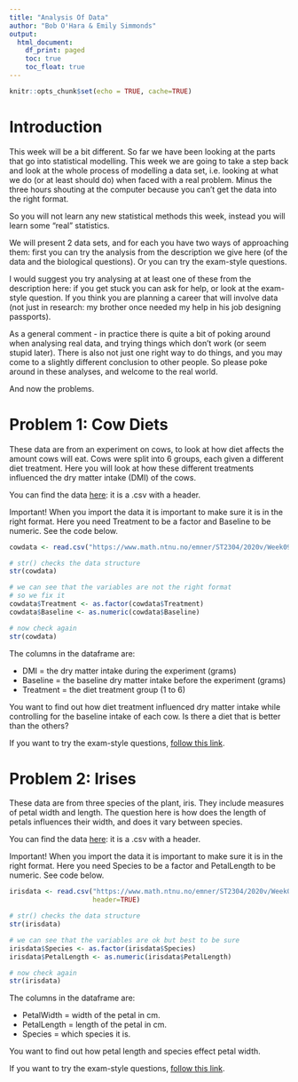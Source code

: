 ```yaml
---
title: "Analysis Of Data"
author: "Bob O'Hara & Emily Simmonds"
output:
  html_document:
    df_print: paged
    toc: true
    toc_float: true
---
```


```r
knitr::opts_chunk$set(echo = TRUE, cache=TRUE)
```

# Introduction

This week will be a bit different. So far we have been looking at the parts that go into statistical modelling. This week we are going to take a step back and look at the whole process of modelling a data set, i.e. looking at what we do (or at least should do) when faced with a real problem. Minus the three hours shouting at the computer because you can't get the data into the right format.

So you will not learn any new statistical methods this week, instead you will learn some "real" statistics.

We will present 2 data sets, and for each you have two ways of approaching them: first you can try the analysis from the description we give here (of the data and the biological questions). Or you can try the exam-style questions.

I would suggest you try analysing at at least one of these from the description here: if you get stuck you can ask for help, or look at the exam-style question. If you think you are planning a career that will involve data (not just in research: my brother once needed my help in his job designing passports).

As a general comment - in practice there is quite a bit of poking around when analysing real data, and trying things which don't work (or seem stupid later). There is also not just one right way to do things, and you may come to a slightly different conclusion to other people. So please poke around in these analyses, and welcome to the real world.

And now the problems.

# Problem 1: Cow Diets

These data are from an experiment on cows, to look at how diet affects the amount cows will eat. Cows were split into 6 groups, each given a different diet treatment. Here you will look at how these different treatments influenced the dry matter intake (DMI) of the cows.

You can find the data [here](https://www.math.ntnu.no/emner/ST2304/2020v/Week09/cowdata.csv): it is a .csv with a header.

Important! When you import the data it is important to make sure it is in the right format. Here you need Treatment to be a factor and Baseline to be numeric. See the code below.

```r
cowdata <- read.csv("https://www.math.ntnu.no/emner/ST2304/2020v/Week09/cowdata.csv", header=TRUE)

# str() checks the data structure
str(cowdata)

# we can see that the variables are not the right format
# so we fix it
cowdata$Treatment <- as.factor(cowdata$Treatment)
cowdata$Baseline <- as.numeric(cowdata$Baseline)

# now check again
str(cowdata)
```

The columns in the dataframe are:

- DMI = the dry matter intake during the experiment (grams)
- Baseline = the baseline dry matter intake before the experiment (grams)
- Treatment = the diet treatment group (1 to 6)

You want to find out how diet treatment influenced dry matter intake while controlling for the baseline intake of each cow. Is there a diet that is better than the others?

If you want to try the exam-style questions, [follow this link](Module10aCowQuestions.html).

# Problem 2: Irises

These data are from three species of the plant, iris. They include measures of petal width and length. The question here is how does the length of petals influences their width, and does it vary between species.

You can find the data [here](https://www.math.ntnu.no/emner/ST2304/2020v/Week09/irisdata.csv"): it is a .csv with a header.

Important! When you import the data it is important to make sure it is in the right format. Here you need Species to be a factor and PetalLength to be numeric. See code below.

```r
irisdata <- read.csv("https://www.math.ntnu.no/emner/ST2304/2020v/Week09/irisdata.csv",
                     header=TRUE)

# str() checks the data structure
str(irisdata)

# we can see that the variables are ok but best to be sure
irisdata$Species <- as.factor(irisdata$Species)
irisdata$PetalLength <- as.numeric(irisdata$PetalLength)

# now check again
str(irisdata)
```

The columns in the dataframe are:

- PetalWidth = width of the petal in cm.
- PetalLength = length of the petal in cm.
- Species = which species it is.

You want to find out how petal length and species effect petal width.

If you want to try the exam-style questions, [follow this link](Module10aIrisQuestions.html).
